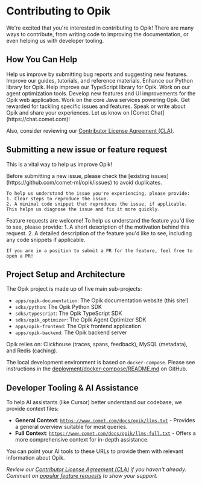# Contributing to Opik

We're excited that you're interested in contributing to Opik! There are many ways to contribute, from writing code to improving the documentation, or even helping us with developer tooling.

## How You Can Help

<CardGroup>
  <Card
    title="Report Issues & Request Features"
    icon="fa-regular fa-bugs"
    href="#submitting-a-new-issue-or-feature-request"
  >
    Help us improve by submitting bug reports and suggesting new features.
  </Card>
  <Card title="Contribute to Documentation" icon="fa-regular fa-book" href="/contributing/guides/documentation">
    Improve our guides, tutorials, and reference materials.
  </Card>
  <Card title="Contribute to Python SDK" icon="fa-brands fa-python" href="/contributing/guides/python-sdk">
    Enhance our Python library for Opik.
  </Card>
  <Card title="Contribute to TypeScript SDK" icon="fa-brands fa-js" href="/contributing/guides/typescript-sdk">
    Help improve our TypeScript library for Opik.
  </Card>
  <Card
    title="Contribute to Opik Agent Optimizer"
    icon="fa-regular fa-robot"
    href="/contributing/guides/agent-optimizer-sdk"
  >
    Work on our agent optimization tools.
  </Card>
  <Card title="Contribute to Frontend" icon="fa-regular fa-window-maximize" href="/contributing/guides/frontend">
    Develop new features and UI improvements for the Opik web application.
  </Card>
  <Card title="Contribute to Backend" icon="fa-regular fa-server" href="/contributing/guides/backend">
    Work on the core Java services powering Opik.
  </Card>
  <Card title="Participate in Bounties" icon="fa-regular fa-gem" href="/contributing/developer-programs/bounties">
    Get rewarded for tackling specific issues and features.
  </Card>
  <Card title="Spread the Word" icon="fa-regular fa-bullhorn">
    Speak or write about Opik and share your experiences. Let us know on [Comet Chat](https://chat.comet.com)!
  </Card>
</CardGroup>

Also, consider reviewing our [Contributor License Agreement (CLA)](https://github.com/comet-ml/opik/blob/main/CLA.md).

## Submitting a new issue or feature request

This is a vital way to help us improve Opik!

<AccordionGroup>
  <Accordion title="Submitting a New Bug Report">
    Before submitting a new issue, please check the [existing issues](https://github.com/comet-ml/opik/issues) to avoid duplicates.

    To help us understand the issue you're experiencing, please provide:
    1. Clear steps to reproduce the issue.
    2. A minimal code snippet that reproduces the issue, if applicable.
    This helps us diagnose the issue and fix it more quickly.

  </Accordion>
  <Accordion title="Submitting a New Feature Request">
    Feature requests are welcome! To help us understand the feature you'd like to see, please provide:
    1. A short description of the motivation behind this request.
    2. A detailed description of the feature you'd like to see, including any code snippets if applicable.

    If you are in a position to submit a PR for the feature, feel free to open a PR!

  </Accordion>
</AccordionGroup>

## Project Setup and Architecture

The Opik project is made up of five main sub-projects:

- `apps/opik-documentation`: The Opik documentation website (this site!)
- `sdks/python`: The Opik Python SDK
- `sdks/typescript`: The Opik TypeScript SDK
- `sdks/opik_optimizer`: The Opik Agent Optimizer SDK
- `apps/opik-frontend`: The Opik frontend application
- `apps/opik-backend`: The Opik backend server

Opik relies on: Clickhouse (traces, spans, feedback), MySQL (metadata), and Redis (caching).

The local development environment is based on `docker-compose`. Please see instructions in the [deployment/docker-compose/README.md](https://github.com/comet-ml/opik/blob/main/deployment/docker-compose/README.md) on GitHub.

## Developer Tooling & AI Assistance

To help AI assistants (like Cursor) better understand our codebase, we provide context files:

- **General Context**: [`https://www.comet.com/docs/opik/llms.txt`](https://www.comet.com/docs/opik/llms.txt) - Provides a general overview suitable for most queries.
- **Full Context**: [`https://www.comet.com/docs/opik/llms-full.txt`](https://www.comet.com/docs/opik/llms-full.txt) - Offers a more comprehensive context for in-depth assistance.

You can point your AI tools to these URLs to provide them with relevant information about Opik.

_Review our [Contributor License Agreement (CLA)](https://github.com/comet-ml/opik/blob/main/CLA.md) if you haven't already._
_Comment on [popular feature requests](https://github.com/comet-ml/opik/issues?q=is%3Aissue+is%3Aopen+label%3A%22feature+request%22) to show your support._

